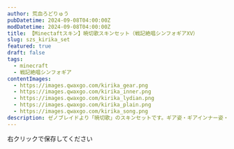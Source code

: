 ```yaml
---
author: 荒血ろどりゅう
pubDatetime: 2024-09-08T04:00:00Z
modDatetime: 2024-09-08T04:00:00Z
title: 【Minectaftスキン】暁切歌スキンセット（戦記絶唱シンフォギアXV）
slug: szs_kirika_set
featured: true
draft: false
tags:
  - minecraft
  - 戦記絶唱シンフォギア
contentImages:
  - https://images.qwaxgo.com/kirika_gear.png
  - https://images.qwaxgo.com/kirika_inner.png
  - https://images.qwaxgo.com/kirika_lydian.png
  - https://images.qwaxgo.com/kirika_plain.png
  - https://images.qwaxgo.com/kirika_song.png
description: ゼノブレイドより「暁切歌」のスキンセットです。ギア姿・ギアインナー姿・リディアン制服姿・私服姿・S.O.N.G制服姿の5種類が含まれています。
---
```


<ContentImage
  imagePath={frontmatter.contentImages[0]}
  alt="戦記絶唱シンフォギアの暁切歌のギア姿のマイクラスキン画像"
  mode="mcskin"
  mask={false}
/>
<ContentImage
  imagePath={frontmatter.contentImages[1]}
  alt="戦記絶唱シンフォギアの暁切歌のギアインナー姿のマイクラスキン画像"
  mode="mcskin"
  mask={false}
/>
<ContentImage
  imagePath={frontmatter.contentImages[2]}
  alt="戦記絶唱シンフォギアの暁切歌のリディアン制服姿のマイクラスキン画像"
  mode="mcskin"
  mask={false}
/>
<ContentImage
  imagePath={frontmatter.contentImages[3]}
  alt="戦記絶唱シンフォギアの暁切歌の私服姿のマイクラスキン画像"
  mode="mcskin"
  mask={false}
/>
<ContentImage
  imagePath={frontmatter.contentImages[4]}
  alt="戦記絶唱シンフォギアの暁切歌のS.O.N.G制服姿のマイクラスキン画像"
  mode="mcskin"
  mask={false}
/>

右クリックで保存してください
